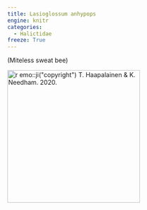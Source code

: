 ```yaml
---
title: Lasioglossum anhypops
engine: knitr
categories:
  - Halictidae
freeze: True
---
```

(Miteless sweat bee)

[![`r emo::ji("copyright")` T. Haapalainen & K. Needham. 2020.](/files/no_bee.png){height=300}](https://www.zoology.ubc.ca/entomology/main/Hymenoptera/Halictidae/Lasioglossum%20anhypops%20female%20(3lateral)%20%20SEM-UBC%20HYM-14756.jpg)
